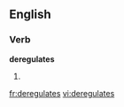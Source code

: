 ==English==

===Verb===
'''deregulates'''

# {{third-person singular of|[[deregulate]]}}

[[fr:deregulates]]
[[vi:deregulates]]